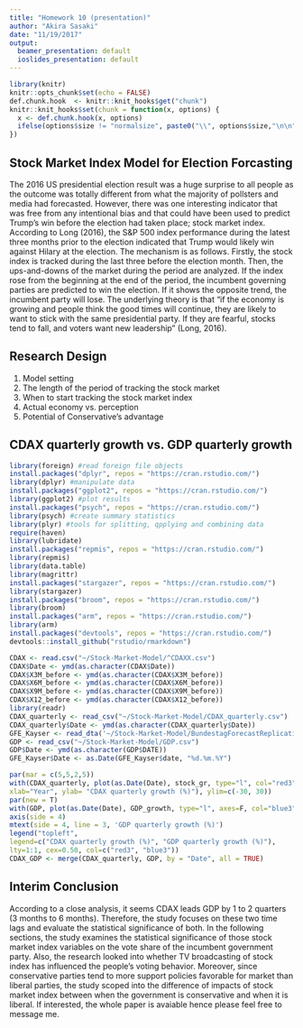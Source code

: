 ```yaml
---
title: "Homework 10 (presentation)"
author: "Akira Sasaki"
date: "11/19/2017"
output:
  beamer_presentation: default
  ioslides_presentation: default
---
```


```r
library(knitr)
knitr::opts_chunk$set(echo = FALSE)
def.chunk.hook  <- knitr::knit_hooks$get("chunk")
knitr::knit_hooks$set(chunk = function(x, options) {
  x <- def.chunk.hook(x, options)
  ifelse(options$size != "normalsize", paste0("\\", options$size,"\n\n", x, "\n\n \\normalsize"), x)
})
```

## Stock Market Index Model for Election Forcasting

The 2016 US presidential election result was a huge surprise to all people as the outcome was totally different from what the majority of pollsters and media had forecasted. However, there was one interesting indicator that was free from any intentional bias and that could have been used to predict Trump’s win before the election had taken place; stock market index. According to Long (2016), the S&P 500 index performance during the latest three months prior to the election indicated that Trump would likely win against Hilary at the election. The mechanism is as follows. Firstly, the stock index is tracked during the last three before the election month. Then, the ups-and-downs of the market during the period are analyzed. If the index rose from the beginning at the end of the period, the incumbent governing parties are predicted to win the election. If it shows the opposite trend, the incumbent party will lose. The underlying theory is that “if the economy is growing and people think the good times will continue, they are likely to want to stick with the same presidential party. If they are fearful, stocks tend to fall, and voters want new leadership” (Long, 2016).


## Research Design

1. Model setting
2. The length of the period of tracking the stock market
3. When to start tracking the stock market index
4. Actual economy vs. perception
5. Potential of Conservative's advantage

## CDAX quarterly growth vs. GDP quarterly growth

```r
library(foreign) #read foreign file objects
install.packages("dplyr", repos = "https://cran.rstudio.com/")
library(dplyr) #manipulate data
install.packages("ggplot2", repos = "https://cran.rstudio.com/")
library(ggplot2) #plot results
install.packages("psych", repos = "https://cran.rstudio.com/")
library(psych) #create summary statistics
library(plyr) #tools for splitting, qpplying and combining data
require(haven)
library(lubridate)
install.packages("repmis", repos = "https://cran.rstudio.com/")
library(repmis)
library(data.table)
library(magrittr)
install.packages("stargazer", repos = "https://cran.rstudio.com/")
library(stargazer)
install.packages("broom", repos = "https://cran.rstudio.com/")
library(broom)
install.packages("arm", repos = "https://cran.rstudio.com/")
library(arm)
install.packages("devtools", repos = "https://cran.rstudio.com/")
devtools::install_github("rstudio/rmarkdown")

CDAX <- read.csv("~/Stock-Market-Model/^CDAXX.csv")
CDAX$Date <- ymd(as.character(CDAX$Date))
CDAX$X3M_before <- ymd(as.character(CDAX$X3M_before))
CDAX$X6M_before <- ymd(as.character(CDAX$X6M_before))
CDAX$X9M_before <- ymd(as.character(CDAX$X9M_before))
CDAX$X12_before <- ymd(as.character(CDAX$X12_before))
library(readr)
CDAX_quarterly <- read_csv("~/Stock-Market-Model/CDAX_quarterly.csv")
CDAX_quarterly$Date <- ymd(as.character(CDAX_quarterly$Date))
GFE_Kayser <- read_dta('~/Stock-Market-Model/BundestagForecastReplicationData.dta')
GDP <- read_csv("~/Stock-Market-Model/GDP.csv")
GDP$Date <- ymd(as.character(GDP$DATE))
GFE_Kayser$Date <- as.Date(GFE_Kayser$date, "%d.%m.%Y")
```

```r
par(mar = c(5,5,2,5))
with(CDAX_quarterly, plot(as.Date(Date), stock_gr, type="l", col="red3", 
xlab="Year", ylab= "CDAX quarterly growth (%)"), ylim=c(-30, 30))
par(new = T)
with(GDP, plot(as.Date(Date), GDP_growth, type="l", axes=F, col="blue3", xlab="Year", ylab=NA, cex=1.2))
axis(side = 4)
mtext(side = 4, line = 3, 'GDP quarterly growth (%)')
legend("topleft",
legend=c("CDAX quarterly growth (%)", "GDP quarterly growth (%)"),
lty=1:1, cex=0.50, col=c("red3", "blue3"))
CDAX_GDP <- merge(CDAX_quarterly, GDP, by = "Date", all = TRUE)
```

## Interim Conclusion

According to a close analysis, it seems CDAX leads GDP by 1 to 2 quarters (3 months to 6 months). Therefore, the study focuses on these two time lags and evaluate the statistical significance of both. In the following sections, the study examines the statistical significance of those stock market index variables on the vote share of the incumbent government party. Also, the research looked into whether TV broadcasting of stock index has influenced the people's voting behavior. Moreover, since conservative parties tend to more support policies favorable for market than liberal parties, the study scoped into the difference of impacts of stock market index between when the government is conservative and when it is liberal. If interested, the whole paper is avaiable hence please feel free to message me.


